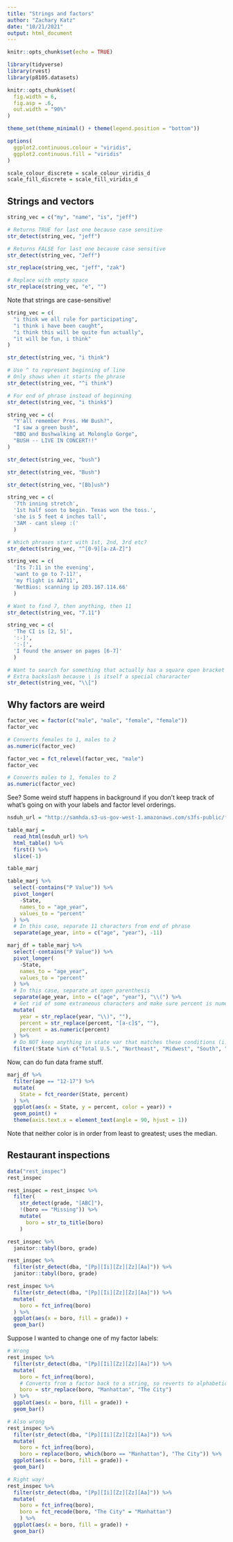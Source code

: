 ```yaml
---
title: "Strings and factors"
author: "Zachary Katz"
date: "10/21/2021"
output: html_document
---
```


```r
knitr::opts_chunk$set(echo = TRUE)

library(tidyverse)
library(rvest)
library(p8105.datasets)

knitr::opts_chunk$set(
  fig.width = 6,
  fig.asp = .6,
  out.width = "90%"
)

theme_set(theme_minimal() + theme(legend.position = "bottom"))

options(
  ggplot2.continuous.colour = "viridis",
  ggplot2.continuous.fill = "viridis"
)

scale_colour_discrete = scale_colour_viridis_d
scale_fill_discrete = scale_fill_viridis_d
```

## Strings and vectors

```r
string_vec = c("my", "name", "is", "jeff")

# Returns TRUE for last one because case sensitive
str_detect(string_vec, "jeff")

# Returns FALSE for last one because case sensitive
str_detect(string_vec, "Jeff")

str_replace(string_vec, "jeff", "zak")

# Replace with empty space
str_replace(string_vec, "e", "")
```

Note that strings are case-sensitive!

```r
string_vec = c(
  "i think we all rule for participating",
  "i think i have been caught",
  "i think this will be quite fun actually",
  "it will be fun, i think"
)

str_detect(string_vec, "i think")

# Use ^ to represent beginning of line
# Only shows when it starts the phrase
str_detect(string_vec, "^i think")

# For end of phrase instead of beginning
str_detect(string_vec, "i think$")
```

```r
string_vec = c(
  "Y'all remember Pres. HW Bush?",
  "I saw a green bush",
  "BBQ and Bushwalking at Molonglo Gorge",
  "BUSH -- LIVE IN CONCERT!!"
)

str_detect(string_vec, "bush")

str_detect(string_vec, "Bush")

str_detect(string_vec, "[Bb]ush")
```

```r
string_vec = c(
  '7th inning stretch',
  '1st half soon to begin. Texas won the toss.',
  'she is 5 feet 4 inches tall',
  '3AM - cant sleep :('
  )

# Which phrases start with 1st, 2nd, 3rd etc?
str_detect(string_vec, "^[0-9][a-zA-Z]")
```

```r
string_vec = c(
  'Its 7:11 in the evening',
  'want to go to 7-11?',
  'my flight is AA711',
  'NetBios: scanning ip 203.167.114.66'
  )

# Want to find 7, then anything, then 11
str_detect(string_vec, "7.11")
```

```r
string_vec = c(
  'The CI is [2, 5]',
  ':-]',
  ':-[',
  'I found the answer on pages [6-7]'
  )

# Want to search for something that actually has a square open bracket
# Extra backslash because \ is itself a special chararacter
str_detect(string_vec, "\\[")
```

## Why factors are weird

```r
factor_vec = factor(c("male", "male", "female", "female"))
factor_vec

# Converts females to 1, males to 2
as.numeric(factor_vec)

factor_vec = fct_relevel(factor_vec, "male")
factor_vec

# Converts males to 1, females to 2
as.numeric(factor_vec)
```

See? Some weird stuff happens in background if you don't keep track of what's going on with your labels and factor level orderings.

```r
nsduh_url = "http://samhda.s3-us-gov-west-1.amazonaws.com/s3fs-public/field-uploads/2k15StateFiles/NSDUHsaeShortTermCHG2015.htm"

table_marj = 
  read_html(nsduh_url) %>% 
  html_table() %>% 
  first() %>%
  slice(-1)

table_marj
```

```r
table_marj %>% 
  select(-contains("P Value")) %>% 
  pivot_longer(
    -State,
    names_to = "age_year",
    values_to = "percent"
  ) %>% 
  # In this case, separate 11 characters from end of phrase
  separate(age_year, into = c("age", "year"), -11)

marj_df = table_marj %>% 
  select(-contains("P Value")) %>% 
  pivot_longer(
    -State,
    names_to = "age_year",
    values_to = "percent"
  ) %>% 
  # In this case, separate at open parenthesis
  separate(age_year, into = c("age", "year"), "\\(") %>% 
  # Get rid of some extraneous characters and make sure percent is numeric
  mutate(
    year = str_replace(year, "\\)", ""),
    percent = str_replace(percent, "[a-c]$", ""),
    percent = as.numeric(percent)
  ) %>% 
  # Do NOT keep anything in state var that matches these conditions (i.e. regional and national totals)
  filter(!State %in% c("Total U.S.", "Northeast", "Midwest", "South", "West"))
```

Now, can do fun data frame stuff.

```r
marj_df %>% 
  filter(age == "12-17") %>% 
  mutate(
    State = fct_reorder(State, percent)
  ) %>% 
  ggplot(aes(x = State, y = percent, color = year)) + 
  geom_point() + 
  theme(axis.text.x = element_text(angle = 90, hjust = 1))
```

Note that neither color is in order from least to greatest; uses the median.

## Restaurant inspections

```r
data("rest_inspec")
rest_inspec
```

```r
rest_inspec = rest_inspec %>% 
  filter(
    str_detect(grade, "[ABC]"),
    !(boro == "Missing")) %>% 
    mutate(
      boro = str_to_title(boro)
    )

rest_inspec %>% 
  janitor::tabyl(boro, grade)
```

```r
rest_inspec %>% 
  filter(str_detect(dba, "[Pp][Ii][Zz][Zz][Aa]")) %>% 
  janitor::tabyl(boro, grade)
```

```r
rest_inspec %>% 
  filter(str_detect(dba, "[Pp][Ii][Zz][Zz][Aa]")) %>%
  mutate(
    boro = fct_infreq(boro)
  ) %>% 
  ggplot(aes(x = boro, fill = grade)) + 
  geom_bar() 
```

Suppose I wanted to change one of my factor labels:

```r
# Wrong
rest_inspec %>% 
  filter(str_detect(dba, "[Pp][Ii][Zz][Zz][Aa]")) %>%
  mutate(
    boro = fct_infreq(boro),
    # Converts from a factor back to a string, so reverts to alphabetical order instead of fct in freq
    boro = str_replace(boro, "Manhattan", "The City")
  ) %>% 
  ggplot(aes(x = boro, fill = grade)) + 
  geom_bar() 

# Also wrong
rest_inspec %>% 
  filter(str_detect(dba, "[Pp][Ii][Zz][Zz][Aa]")) %>%
  mutate(
    boro = fct_infreq(boro),
    boro = replace(boro, which(boro == "Manhattan"), "The City")) %>%
  ggplot(aes(x = boro, fill = grade)) + 
  geom_bar()

# Right way!
rest_inspec %>% 
  filter(str_detect(dba, "[Pp][Ii][Zz][Zz][Aa]")) %>%
  mutate(
    boro = fct_infreq(boro),
    boro = fct_recode(boro, "The City" = "Manhattan")
    ) %>%
  ggplot(aes(x = boro, fill = grade)) + 
  geom_bar()
```


